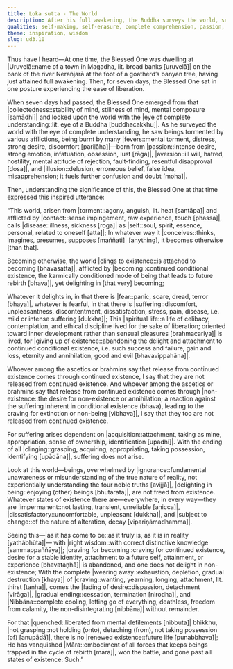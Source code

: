 ```yaml
---
title: Loka sutta - The World
description: After his full awakening, the Buddha surveys the world, seeing beings aflame with passion, aversion, and illusion. He reflects on the nature of the world and the suffering inherent in existence. By seeing the world as it truly is, he points to the path of liberation.
qualities: self-making, self-erasure, complete comprehension, passion, aversion, illusion, suffering, fear, mental proliferation, spiritual life, attachment, recognition of impermanence, recognition of unsatisfactoriness, recognition of not-self, ignorance, wisdom, dispassion, ending, liberation, quenching
theme: inspiration, wisdom
slug: ud3.10
---
```


Thus have I heard—At one time, the Blessed One was dwelling at |Uruvelā::name of a town in Magadha, lit. broad banks [uruvelā]| on the bank of the river Nerañjarā at the foot of a goatherd’s banyan tree, having just attained full awakening. Then, for seven days, the Blessed One sat in one posture experiencing the ease of liberation.

When seven days had passed, the Blessed One emerged from that |collectedness::stability of mind, stillness of mind, mental composure [samādhi]| and looked upon the world with the |eye of complete understanding::lit. eye of a Buddha [buddhacakkhu]|. As he surveyed the world with the eye of complete understanding, he saw beings tormented by various afflictions, being burnt by many |fevers::mental torment, distress, strong desire, discomfort [pariḷāha]|—born from |passion::intense desire, strong emotion, infatuation, obsession, lust [rāga]|, |aversion::ill will, hatred, hostility, mental attitude of rejection, fault-finding, resentful disapproval [dosa]|, and |illusion::delusion, erroneous belief, false idea, misapprehension; it fuels further confusion and doubt [moha]|.

Then, understanding the significance of this, the Blessed One at that time expressed this inspired utterance:

“This world, arisen from |torment::agony, anguish, lit. heat [santāpa]|
and afflicted by |contact::sense impingement, raw experience, touch [phassa]|, calls |disease::illness, sickness [roga]| as |self::soul, spirit, essence, personal, related to oneself [atta]|;
In whatever way it |conceives::thinks, imagines, presumes, supposes [maññati]| [anything],
it becomes otherwise [than that].

Becoming otherwise, the world |clings to existence::is attached to becoming [bhavasatta]|,
afflicted by |becoming::continued conditional existence, the karmically conditioned mode of being that leads to future rebirth [bhava]|, yet delighting in [that very] becoming;

Whatever it delights in, in that there is |fear::panic, scare, dread, terror [bhaya]|,
whatever is fearful, in that there is |suffering::discomfort, unpleasantness, discontentment, dissatisfaction, stress, pain, disease, i.e. mild or intense suffering [dukkha]|;
This |spiritual life::a life of celibacy, contemplation, and ethical discipline lived for the sake of liberation; oriented toward inner development rather than sensual pleasures [brahmacariya]| is lived,
for |giving up of existence::abandoning the delight and attachment to continued conditional existence, i.e. such success and failure, gain and loss, eternity and annihilation, good and evil [bhavavippahāna]|.

Whoever among the ascetics or brahmins say that release from continued existence comes through continued existence, I say that they are not released from continued existence. And whoever among the ascetics or brahmins say that release from continued existence comes through |non-existence::the desire for non-existence or annihilation; a reaction against the suffering inherent in conditional existence (bhava), leading to the craving for extinction or non-being [vibhava]|, I say that they too are not released from continued existence.

For suffering arises dependent on |acquisition::attachment, taking as mine, appropriation, sense of ownership, identification [upadhi]|. With the ending of all |clinging::grasping, acquiring, appropriating, taking possession, identifying [upādāna]|, suffering does not arise.

Look at this world—beings, overwhelmed by |ignorance::fundamental unawareness or misunderstanding of the true nature of reality, not experientially understanding the four noble truths [avijjā]|, |delighting in being::enjoying (other) beings [bhūtarata]|, are not freed from existence. Whatever states of existence there are—everywhere, in every way—they are |impermanent::not lasting, transient, unreliable [anicca]|, |dissatisfactory::uncomfortable, unpleasant [dukkha]|, and |subject to change::of the nature of alteration, decay [vipariṇāmadhamma]|.

Seeing this—|as it has come to be::as it truly is, as it is in reality [yathābhūta]|—
with |right wisdom::with correct distinctive knowledge [sammappaññāya]|;
|craving for becoming::craving for continued existence, desire for a stable identity, attachment to a future self, attainment, or experience [bhavataṇhā]| is abandoned,
and one does not delight in non-existence;
With the complete |wearing away::exhaustion, depletion, gradual destruction [khaya]| of |craving::wanting, yearning, longing, attachment, lit. thirst [taṇha]|,
comes the |fading of desire::dispassion, detachment [virāga]|, |gradual ending::cessation, termination [nirodha]|, and |Nibbāna::complete cooling, letting go of everything, deathless, freedom from calamity, the non-disintegrating [nibbāna]| without remainder.

For that |quenched::liberated from mental defilements [nibbuta]| bhikkhu,
|not grasping::not holding (onto), detaching (from), not taking possession (of) [anupādā]|, there is no |renewed existence::future life [punabbhava]|;
He has vanquished |Māra::embodiment of all forces that keeps beings trapped in the cycle of rebirth [māra]|, won the battle,
and gone past all states of existence: Such.”